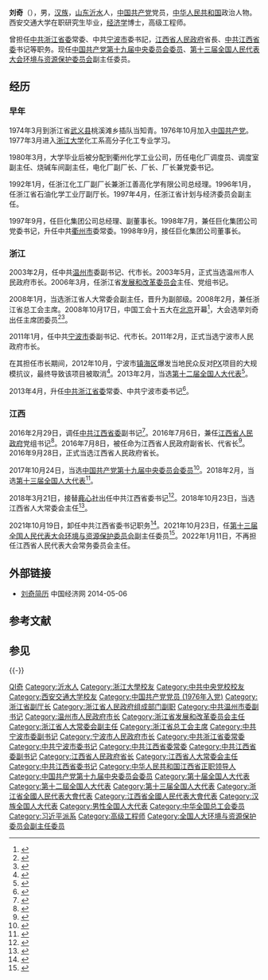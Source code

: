 {{otheruses}}
{{Infobox_officeholder
|name = 刘奇
|image name = 
|width = 
|now = {{CPC}}[[中国共产党江西省委员会|江西省委員會]]書記
|term_start = 2018年3月21日
|term_end = 2021年10月19日
|general_secretary = [[习近平|习近平]]
|predecessor = [[鹿心社|鹿心社]]
|successor = [[易炼红|易炼红]]
|now1 = {{中国国徽}}[[江西省人民政府|江西省人民政府]][[江西行政长官列表|省长]]
|term_start1 = 2016年7月8日
|term_end1 = 2018年8月6日
|deputy = 
|1blankname1 = 省委书记
|1namedata1 = [[鹿心社|鹿心社]]
|predecessor1 = [[鹿心社|鹿心社]]
|successor1 = [[易炼红|易炼红]]
|sex = 
|different name = 
|party = {{CPC}}
|Native place = [[山东省|山东]][[沂水县|沂水]]
|date of birth = {{birth year and age|1957|9}}
|place of birth = {{CHN}}[[山东省|山东省]][[沂水县|沂水县]]
|date of death = 
|place of death = 
|spouse = 
|relatives = 
|profession = 高级工程师
|educate = 
*[[西安交通大学|西安交通大学]]在职研究生
|past = 
}}

'''刘奇'''（{{bd|1957年|9月|catIdx=L刘}}），男，[[汉族|汉族]]，[[山东省|山东]][[沂水县|沂水]]人，[[中国共产党|中国共产党]]党员，[[中华人民共和国|中华人民共和国]]政治人物。西安交通大学在职研究生毕业，[[经济学|经济学]]博士，高级工程师。

曾担任[[中国共产党浙江省委员会|中共浙江省委]]常委、中共[[宁波市|宁波市]]委书記，[[江西省人民政府|江西省人民政府]]省長、[[中国共产党江西省委员会|中共江西省委]]书记等职务。现任[[中国共产党第十九届中央委员会委员|中国共产党第十九届中央委员会委员]]、[[第十三届全国人民代表大会|第十三届全国人民代表大会]][[全国人民代表大会环境与资源保护委员会|环境与资源保护委员会]]副主任委员。

== 经历 ==
=== 早年 ===
1974年3月到浙江省[[武义县|武义县]]桃溪滩乡插队当知青。1976年10月加入[[中国共产党|中国共产党]]。1977年3月进入[[浙江大学|浙江大学]]化工系高分子化工专业学习。

1980年3月，大学毕业后被分配到衢州化学工业公司，历任电化厂调度员、调度室副主任、烧碱车间副主任，电化厂副厂长、厂长、厂长兼党委书记。

1992年1月，任浙江化工厂副厂长兼浙江善高化学有限公司总经理。1996年1月，任浙江省石油化学工业厅副厅长。1997年4月，任浙江省计划与经济委员会副主任。

1997年9月，任巨化集团公司总经理、副董事长。1998年7月，兼任巨化集团公司党委书记，升任中共[[衢州市|衢州市]]委常委。1998年9月，接任巨化集团公司董事长。

=== 浙江 ===
2003年2月，任中共[[温州市|温州市]]委副书记、代市长。2003年5月，正式当选温州市人民政府市长。2006年3月，任浙江省[[发展和改革委员会|发展和改革委员会]]主任、党组书记。

2008年1月，当选浙江省人大常委会副主任，晋升为副部级。2008年2月，兼任浙江省总工会主席。2008年10月17日，中国工会十五大在[[北京|北京]]开幕<ref>{{Cite book|title=中国工会章程简史 第2版|last=中华全国总工会组织部编|publisher=[[中国工人出版社|中国工人出版社]]|location=北京|year=2018.12|isbn=978-7-5008-7110-1|pages=125-126}}</ref>，大会选举刘奇出任主席团委员<ref>{{Cite book|title=中国人物年鉴 2009|last=中国人物年鉴社|publisher=中国人物年鉴社|year=2009.12|pages=188}}</ref><ref>{{Cite book|title=中国工会十五大文件汇编|last=中国工会十五大文件组编|publisher=中国工人出版社|location=北京|year=2008.10|isbn=978-7-5008-4240-8|pages=144}}</ref>。

2011年1月，任中共[[宁波市|宁波市]]委副书记、代市长。2011年2月，正式当选宁波市人民政府市长。

在其担任市长期间，2012年10月，宁波市[[镇海区_(宁波市)|镇海区]]爆发当地民众反对[[对二甲苯|PX]]项目的大规模抗议，最终导致该项目被取消<ref>{{cite web|title=宁波坚决不上PX项目|url=http://news.cnnb.com.cn/system/2012/10/28/007507423.shtml|publisher=宁波网|accessdate=2012-10-28|deadurl=yes|archiveurl=https://web.archive.org/web/20121102024503/http://news.cnnb.com.cn/system/2012/10/28/007507423.shtml|archivedate=2012-11-02|df=}}</ref>。2013年2月，当选[[第十二届全国人大代表|第十二届全国人大代表]]<ref>{{cite news|title=全国人大代表信息-刘奇|url=http://210.82.31.1:8084/delegate/viewDelegate.action?dbid=120842|accessdate=2013-03-28|newspaper=全国人大网|archive-url=https://web.archive.org/web/20160307064855/http://www.npc.gov.cn/delegate/viewDelegate.action?dbid=120842|archive-date=2016-03-07|dead-url=yes}}</ref>。

2013年4月，升任[[中国共产党浙江省委员会|中共浙江省委]]常委、中共宁波市委书记<ref>{{cite web|title=刘奇任中共宁波市委书记|accessdate=2013-04-20|publisher=中国共产党新闻网|url=http://renshi.people.com.cn/n/2013/0420/c139617-21208981.html|archive-date=2020-09-21|archive-url=https://web.archive.org/web/20200921120659/http://renshi.people.com.cn/n/2013/0420/c139617-21208981.html|dead-url=no}}</ref>。

=== 江西 ===
2016年2月29日，调任[[中国共产党江西省委员会|中共江西省委]]副书记<ref>{{cite web|url=http://politics.people.com.cn/n1/2016/0302/c1001-28166405.html|title=刘奇履新中共江西省委副书记|publisher=人民网|accessdate=2016-03-02|deadurl=yes|archiveurl=https://web.archive.org/web/20160303104720/http://politics.people.com.cn/n1/2016/0302/c1001-28166405.html|archivedate=2016-03-03}}</ref>。2016年7月6日，兼任[[江西省人民政府|江西省人民政府]]党组书记<ref>{{cite web|url=http://www.thepaper.cn/newsDetail_forward_1494259|title=江西省委副书记刘奇担任省政府党组书记|publisher=澎湃新闻网|accessdate=2016-07-06|archive-date=2020-11-10|archive-url=https://web.archive.org/web/20201110030616/http://www.thepaper.cn/newsDetail_forward_1494259|dead-url=no}}</ref>。2016年7月8日，被任命为江西省人民政府副省长、代省长<ref>{{cite web|url=http://www.thepaper.cn/newsDetail_forward_1495489|title=鹿心社辞去江西省长职务，刘奇任江西副省长、代理省长|publisher=澎湃新闻网|accessdate=2016-07-08|archive-date=2020-11-10|archive-url=https://web.archive.org/web/20201110030608/http://www.thepaper.cn/newsDetail_forward_1495489|dead-url=no}}</ref>。2016年9月28日，正式当选江西省人民政府省长。

2017年10月24日，当选[[中国共产党第十九届中央委员会委员|中国共产党第十九届中央委员会委员]]<ref>{{Cite web|url=http://news.xinhuanet.com/politics/19cpcnc/2017-10/24/c_1121848878.htm|title=十九大受权发布：中国共产党第十九届中央委员会委员名单-新华网|accessdate=2017-11-20|work=news.xinhuanet.com|archive-date=2017-12-22|archive-url=https://web.archive.org/web/20171222082436/http://news.xinhuanet.com/politics/19cpcnc/2017-10/24/c_1121848878.htm|dead-url=no}}</ref>。2018年2月，当选[[第十三届全国人大代表|第十三届全国人大代表]]<ref>{{Cite web|title=（受权发布）中华人民共和国第十三届全国人民代表大会代表名单-中新网|url=http://www.chinanews.com/gn/2018/02-25/8453959.shtml|accessdate=2021-02-13|work=中新网|archive-date=2018-02-27|archive-url=https://web.archive.org/web/20180227031724/http://www.chinanews.com/gn/2018/02-25/8453959.shtml}}</ref>。

2018年3月21日，接替[[鹿心社|鹿心社]]出任中共江西省委书记<ref>{{Cite web|url=http://www.xinhuanet.com/politics/2018-03/21/c_1122568392.htm|title=四川等3省区党委主要负责同志职务调整-新华网|accessdate=2018-03-21|work=www.xinhuanet.com|archive-date=2018-03-21|archive-url=https://web.archive.org/web/20180321130725/http://www.xinhuanet.com/politics/2018-03/21/c_1122568392.htm|dead-url=no}}</ref>。2018年10月23日，当选江西省人大常委会主任<ref>{{Cite web|url=http://politics.people.com.cn/BIG5/n1/2018/1024/c1001-30358595.html|title=劉奇當選江西省人大常委會主任易煉紅當選江西省省長-人民网|accessdate=2018-03-21|work=politics.people.com.cn|archive-date=2020-05-04|archive-url=https://web.archive.org/web/20200504003149/http://politics.people.com.cn/BIG5/n1/2018/1024/c1001-30358595.html|dead-url=no}}</ref>。

2021年10月19日，卸任中共江西省委书记职务<ref>{{cite web|url=http://www.news.cn/politics/2021-10/19/c_1127971635.htm|title=黑龙江等5省区党委主要负责同志职务调整|publisher=新华网|accessdate=2021-10-19|archive-date=2021-10-19|archive-url=https://web.archive.org/web/20211019191309/http://www.news.cn/politics/2021-10/19/c_1127971635.htm}}</ref>。2021年10月23日，任[[第十三届全国人民代表大会|第十三届全国人民代表大会]][[全国人民代表大会环境与资源保护委员会|环境与资源保护委员会]]副主任委员<ref>{{Cite web|title=全国人民代表大会常务委员会任命名单|url=http://www.npc.gov.cn/npc/c30834/202110/e1af514057f84f1b9d28613ba61e7b88.shtml|access-date=2021-10-23|work=中国人大网|archive-date=2021-11-02|archive-url=https://web.archive.org/web/20211102153350/http://www.npc.gov.cn/npc/c30834/202110/e1af514057f84f1b9d28613ba61e7b88.shtml}}</ref>。2022年1月11日，不再担任江西省人民代表大会常务委员会主任。

== 外部链接 ==
*[http://district.ce.cn/newarea/sddy/201304/27/t20130427_24333741_1.shtml  刘奇简历] {{Wayback|url=http://district.ce.cn/newarea/sddy/201304/27/t20130427_24333741_1.shtml |date=20201011192816 }} 中国经济网 2014-05-06

== 参考文献 ==
{{Reflist}}

== 参见 ==
{{-}}
{{start box}}
{{s-ppo|cpc}}
{{s-before|[[鹿心社|鹿心社]]}}
{{s-title|[[中国共产党江西省委员会|中国共产党江西省委员会]]书记|2018年3月－2021年10月}}
{{s-after|[[易炼红|易炼红]]}}
{{s-before|[[莫建成_(1956年)|莫建成]]}}
{{s-title|[[中国共产党江西省委员会|中国共产党江西省委员会]]专职副书记|2016年2月－2016年7月}}
{{s-after|[[姚增科|姚增科]]}}
{{s-before|[[王辉忠|王辉忠]]}}
{{s-title|[[中国共产党宁波市委员会|中国共产党宁波市委员会]]书记|2013年4月－2016年2月}}
{{s-after|[[唐一军|唐一军]]}}
{{s-par|prc-lpc}}
{{s-before|[[鹿心社|鹿心社]]}}
{{s-title|[[江西省人民代表大会常务委员会|江西省人民代表大会常务委员会]]主任|2018年10月－2022年1月}}
{{s-after|[[易炼红|易炼红]]}}
{{s-gov|prc}}
{{s-before|[[鹿心社|鹿心社]]}}
{{s-title|[[江西省人民政府|江西省人民政府]]省长|2016年7月－2018年8月}}
{{s-after|[[易炼红|易炼红]]}}
{{s-before|[[毛光烈|毛光烈]]}}
{{s-title|[[宁波市人民政府|宁波市人民政府]]市长|2011年1月－2013年5月}}
{{s-after|[[卢子跃|卢子跃]]}}
{{s-before|[[史久武|史久武]]}}
{{s-title|[[浙江省发展和改革委员会|浙江省发展和改革委员会]]主任|2006年3月－2008年1月}}
{{s-after|[[厉志海|厉志海]]}}
{{s-before|[[钱兴中|钱兴中]]}}
{{s-title|[[温州市人民政府|温州市人民政府]]市长|2003年2月－2006年3月}}
{{s-after|[[邵占维|邵占维]]}}
{{end box}}

{{中华人民共和国江西省正职领导人|nocat}}
{{江西行政长官}}
{{中华人民共和国宁波市正职领导人}}
{{中华全国总工会第十五届执行委员会}}
{{习近平}}
{{Authority control}}
{{DEFAULTSORT:Liu刘}}

[[Category:刘姓|QI奇]]
[[Category:沂水人|Category:沂水人]]
[[Category:浙江大學校友|Category:浙江大學校友]]
[[Category:中共中央党校校友|Category:中共中央党校校友]]
[[Category:西安交通大学校友|Category:西安交通大学校友]]
[[Category:中国共产党党员_(1976年入党)|Category:中国共产党党员 (1976年入党)]]
[[Category:浙江省副厅长|Category:浙江省副厅长]]
[[Category:浙江省人民政府组成部门副职|Category:浙江省人民政府组成部门副职]]
[[Category:中共温州市委副书记|Category:中共温州市委副书记]]
[[Category:温州市人民政府市长|Category:温州市人民政府市长]]
[[Category:浙江省发展和改革委员会主任|Category:浙江省发展和改革委员会主任]]
[[Category:浙江省人大常委会副主任|Category:浙江省人大常委会副主任]]
[[Category:浙江省总工会主席|Category:浙江省总工会主席]]
[[Category:中共宁波市委副书记|Category:中共宁波市委副书记]]
[[Category:宁波市人民政府市长|Category:宁波市人民政府市长]]
[[Category:中共浙江省委常委|Category:中共浙江省委常委]]
[[Category:中共宁波市委书记|Category:中共宁波市委书记]]
[[Category:中共江西省委常委|Category:中共江西省委常委]]
[[Category:中共江西省委副书记|Category:中共江西省委副书记]]
[[Category:江西省人民政府省长|Category:江西省人民政府省长]]
[[Category:江西省人大常委会主任|Category:江西省人大常委会主任]]
[[Category:中共江西省委书记|Category:中共江西省委书记]]
[[Category:中华人民共和国江西省正职领导人|Category:中华人民共和国江西省正职领导人]]
[[Category:中国共产党第十九届中央委员会委员|Category:中国共产党第十九届中央委员会委员]]
[[Category:第十届全国人大代表|Category:第十届全国人大代表]]
[[Category:第十二屆全国人大代表|Category:第十二屆全国人大代表]]
[[Category:第十三届全国人大代表|Category:第十三届全国人大代表]]
[[Category:浙江省全國人民代表大會代表|Category:浙江省全國人民代表大會代表]]
[[Category:江西省全國人民代表大會代表|Category:江西省全國人民代表大會代表]]
[[Category:汉族全国人大代表|Category:汉族全国人大代表]]
[[Category:男性全国人大代表|Category:男性全国人大代表]]
[[Category:中华全国总工会委员|Category:中华全国总工会委员]]
[[Category:习近平派系|Category:习近平派系]]
[[Category:高级工程师|Category:高级工程师]]
[[Category:全国人大环境与资源保护委员会副主任委员|Category:全国人大环境与资源保护委员会副主任委员]]